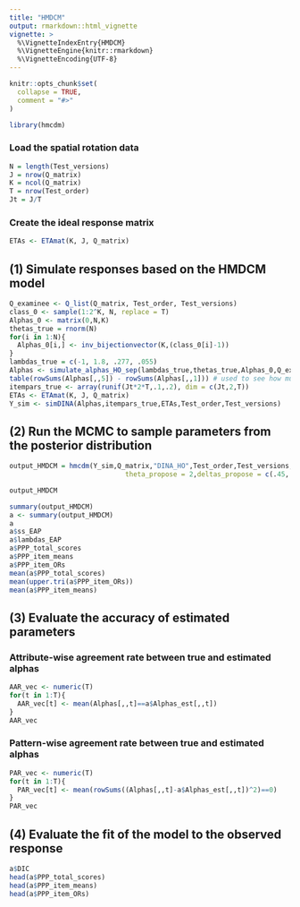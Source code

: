 ```yaml
---
title: "HMDCM"
output: rmarkdown::html_vignette
vignette: >
  %\VignetteIndexEntry{HMDCM}
  %\VignetteEngine{knitr::rmarkdown}
  %\VignetteEncoding{UTF-8}
---
```


```r
knitr::opts_chunk$set(
  collapse = TRUE,
  comment = "#>"
)
```

```r
library(hmcdm)
```

### Load the spatial rotation data

```r
N = length(Test_versions)
J = nrow(Q_matrix)
K = ncol(Q_matrix)
T = nrow(Test_order)
Jt = J/T
```

### Create the ideal response matrix

```r
ETAs <- ETAmat(K, J, Q_matrix)
```


## (1) Simulate responses based on the HMDCM model

```r
Q_examinee <- Q_list(Q_matrix, Test_order, Test_versions)
class_0 <- sample(1:2^K, N, replace = T)
Alphas_0 <- matrix(0,N,K)
thetas_true = rnorm(N)
for(i in 1:N){
  Alphas_0[i,] <- inv_bijectionvector(K,(class_0[i]-1))
}
lambdas_true = c(-1, 1.8, .277, .055)
Alphas <- simulate_alphas_HO_sep(lambdas_true,thetas_true,Alphas_0,Q_examinee,T,Jt)
table(rowSums(Alphas[,,5]) - rowSums(Alphas[,,1])) # used to see how much transition has taken place
itempars_true <- array(runif(Jt*2*T,.1,.2), dim = c(Jt,2,T))
ETAs <- ETAmat(K, J, Q_matrix)
Y_sim <- simDINA(Alphas,itempars_true,ETAs,Test_order,Test_versions)
```

## (2) Run the MCMC to sample parameters from the posterior distribution

```r
output_HMDCM = hmcdm(Y_sim,Q_matrix,"DINA_HO",Test_order,Test_versions,100,30,
                             theta_propose = 2,deltas_propose = c(.45,.35,.25,.06))

output_HMDCM

summary(output_HMDCM)
a <- summary(output_HMDCM)
a
a$ss_EAP
a$lambdas_EAP
a$PPP_total_scores
a$PPP_item_means
a$PPP_item_ORs
mean(a$PPP_total_scores)
mean(upper.tri(a$PPP_item_ORs))
mean(a$PPP_item_means)

```


## (3) Evaluate the accuracy of estimated parameters

### Attribute-wise agreement rate between true and estimated alphas

```r
AAR_vec <- numeric(T)
for(t in 1:T){
  AAR_vec[t] <- mean(Alphas[,,t]==a$Alphas_est[,,t])
}
AAR_vec
```

### Pattern-wise agreement rate between true and estimated alphas

```r
PAR_vec <- numeric(T)
for(t in 1:T){
  PAR_vec[t] <- mean(rowSums((Alphas[,,t]-a$Alphas_est[,,t])^2)==0)
}
PAR_vec
```


## (4) Evaluate the fit of the model to the observed response

```r
a$DIC
head(a$PPP_total_scores)
head(a$PPP_item_means)
head(a$PPP_item_ORs)
```


